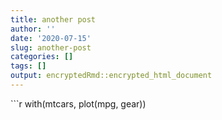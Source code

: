 ```yaml
---
title: another post
author: ''
date: '2020-07-15'
slug: another-post
categories: []
tags: []
output: encryptedRmd::encrypted_html_document
---
```


```r
with(mtcars, plot(mpg, gear))
